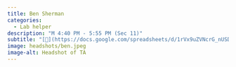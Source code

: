 ```yaml
---
title: Ben Sherman
categories:
  - Lab helper
description: "M 4:40 PM - 5:55 PM (Sec 11)"
subtitle: "[🔗](https://docs.google.com/spreadsheets/d/1rVx9uZVNcrG_nUSDo7iol5VEeGcHURASVtBpwZjz5bc/edit?usp=sharing)"
image: headshots/ben.jpeg
image-alt: Headshot of TA
---
```

